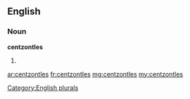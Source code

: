 ==English==

===Noun===
'''centzontles'''

# {{plural of|centzontle}}

[[Category:English plurals]]

[[ar:centzontles]]
[[fr:centzontles]]
[[mg:centzontles]]
[[my:centzontles]]